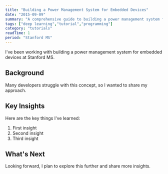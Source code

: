 ```yaml
---
title: "Building a Power Management System for Embedded Devices"
date: "2015-09-09"
summary: "A comprehensive guide to building a power management system for embedded devices. Learn the fundamentals and best practices."
tags: ["deep learning","tutorial","programming"]
category: "tutorials"
readTime: 1
period: "Stanford MS"
---
```


I've been working with building a power management system for embedded devices at Stanford MS.

## Background

Many developers struggle with this concept, so I wanted to share my approach.

## Key Insights

Here are the key things I've learned:

1. First insight
2. Second insight
3. Third insight

## What's Next

Looking forward, I plan to explore this further and share more insights.

